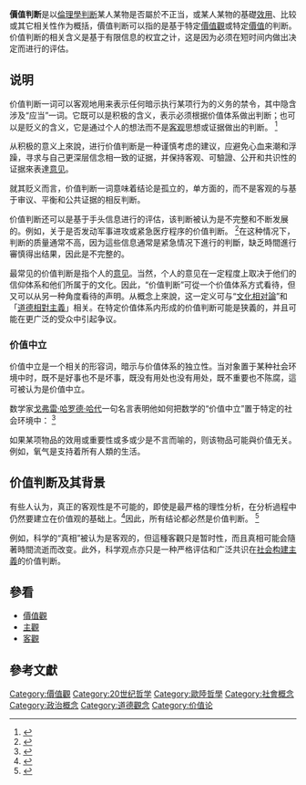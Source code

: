 '''價值判断'''是以[[倫理學|倫理學]][[決斷|判断]]某人某物是否屬於不正当，或某人某物的基礎[[效用|效用]]、比较或其它相关性作为概括，價值判断可以指的是基于特定[[價值觀|價值觀]]或特定[[價值觀|價值]]的判断。价值判断的相关含义是基于有限信息的权宜之计，这是因为必须在短时间内做出决定而进行的评估。

== 说明 ==
价值判断一词可以客观地用来表示任何暗示执行某项行为的义务的禁令，其中隐含涉及“应当”一词。它既可以是积极的含义，表示必须根据价值体系做出判断；也可以是贬义的含义，它是通过个人的想法而不是[[客觀性|客观]]思想或证据做出的判断。 <ref name="Schaffner">{{Cite book|last=Michael Scriven (KF Schaffner & RS Cohen, eds.)|title=Philosophy of Science Association PSA: Boston studies in the philosophy of science, v. 20|page=219 ff|publisher=Dordrecht:Reidel|location=Boston|year=1974|isbn=90-277-0408-2|url=https://books.google.com/books?id=nhY1vAIbdakC&pg=PA220&dq=%22value+judgment%22#PPA219,M1|access-date=2020-10-01|archive-date=2013-06-03|archive-url=https://web.archive.org/web/20130603032223/http://books.google.com/books?id=nhY1vAIbdakC&pg=PA220&dq=%22value+judgment%22#PPA219,M1|dead-url=no}}</ref>

从积极的意义上來說，进行价值判断是一种谨慎考虑的建议，应避免心血来潮和浮躁，寻求与自己更深层信念相一致的证据，并保持客观、可驗證、公开和共识性的证据來表達[[意见|意见]]。

就其贬义而言，价值判断一词意味着结论是孤立的，单方面的，而不是客观的与基于审议、平衡和公共证据的相反判断。

价值判断还可以是基于手头信息进行的评估，该判断被认为是不完整和不断发展的。例如，关于是否发动军事进攻或紧急医疗程序的价值判断。 <ref name="Shrader-Frechette">{{Cite book|last=[[Kristin_Shrader-Frechette|Kristin Shrader-Frechette]] (Cohen, R.S., Gavroglou, K., Stachel, J.J., & Wartofsky, M.W., eds.)|title=The case of Yucca Mountain: Science, politics and social practice|page=204 ff|publisher=Springer|location=Dordrecht/New York|year=1995|isbn=0-7923-2989-9|url=https://books.google.com/books?id=ZIo86_X2FAcC&pg=PA205&dq=%22value+judgment%22#PPA204,M1|access-date=2020-10-01|archive-date=2013-06-03|archive-url=https://web.archive.org/web/20130603025233/http://books.google.com/books?id=ZIo86_X2FAcC&pg=PA205&dq=%22value+judgment%22#PPA204,M1|dead-url=no}}</ref>在这种情况下，判断的质量通常不高，因为這些信息通常是紧急情况下進行的判斷，缺乏時間進行審慎得出结果，因此是不完整的。

最常见的价值判断是指个人的[[意见|意见]]。当然，个人的意见在一定程度上取决于他们的信仰体系和他们所属于的文化。因此，“价值判断”可從一个价值体系方式看待，但又可以从另一种角度看待的声明。从概念上來說，这一定义可与“[[文化相對論|文化相对論]]”和「[[道德相對主義|道德相對主義]]」相关。在特定价值体系内形成的价值判断可能是狭義的，并且可能在更广泛的受众中引起争议。

=== 价值中立 ===
价值中立是一个相关的形容词，暗示与价值体系的独立性。当对象置于某种社会环境中时，既不是好事也不是坏事，既没有用处也没有用处，既不重要也不陈腐，這可被认为是价值中立。

数学家[[戈弗雷·哈罗德·哈代|戈弗雷·哈罗德·哈代]]一句名言表明他如何把数学的“价值中立”置于特定的社会环境中： <ref name="Encarta">{{Cite book|title=Encarta Book of Quotations|last=Bill Swainson|last2=Anne H. Soukhanov|page=408|url=https://books.google.com/books?id=Af84fBmzmVYC&pg=PA408&lpg=PA408&dq=Hardy+%22a+science+is+said+to+be+useful+if+its+development%22|isbn=0312230001|publisher=Macmillan|year=2000|access-date=2020-10-01|archive-date=2013-06-03|archive-url=https://web.archive.org/web/20130603033624/http://books.google.com/books?id=Af84fBmzmVYC&pg=PA408&lpg=PA408&dq=Hardy+%22a+science+is+said+to+be+useful+if+its+development%22|dead-url=no}}</ref>

{{Quotation|A science is said to be useful if its development tends to accentuate the existing inequalities of wealth, or more directly promotes the destruction of human life.|Godfrey Harold Hardy in ''A Mathematician's Apology'' (1941)}}


如果某项物品的效用或重要性或多或少是不言而喻的，则该物品可能與价值无关。例如，氧气是支持着所有人類的生活。

== 价值判断及其背景 ==
有些人认为，真正的客观性是不可能的，即使是最严格的理性分析，在分析過程中仍然要建立在价值观的基础上。<ref name="Scriven">{{Cite book|last=Michael Scriven|title=Exact role of value judgments in science|editor-last=Kenneth F. Schaffner|editor3=Robert Sonné Cohen|chapterurl=https://books.google.com/books?id=nhY1vAIbdakC&pg=PA237|pages=237 ''ff''|isbn=9027704082|year=1974|publisher=Springer|access-date=2020-10-01|archive-date=2013-06-03|archive-url=https://web.archive.org/web/20130603024926/http://books.google.com/books?id=nhY1vAIbdakC&pg=PA237|dead-url=no}}</ref>因此，所有结论都必然是价值判断。 <ref name="Cushan">{{Cite book|last=Anna-Marie Cushan|title=Investigation into Facts and Values: Groundwork for a theory of moral conflict resolution|url=http://www.ondwelle.com/ValueJudgements.pdf|origyear=1983|year=2014|publisher=Ondwelle: Melbourne|access-date=2020-10-01|archive-date=2020-08-23|archive-url=https://web.archive.org/web/20200823203806/http://www.ondwelle.com/ValueJudgements.pdf|dead-url=no}}</ref>

例如，科学的“真相”被认为是客观的，但這種客觀只是暂时性，而且真相可能会隨著時間流逝而改变。此外，科学观点亦只是一种严格评估和广泛共识在[[社会建构主义|社会构建主義]]的价值判断。

==參看==
*[[價值觀|價值觀]]
*[[主觀|主觀]]
*[[客觀|客觀]]

==參考文獻==
{{REFLIST}}

[[Category:價值觀|Category:價值觀]]
[[Category:20世纪哲学|Category:20世纪哲学]]
[[Category:歐陸哲學|Category:歐陸哲學]]
[[Category:社會概念|Category:社會概念]]
[[Category:政治概念|Category:政治概念]]
[[Category:道德觀念|Category:道德觀念]]
[[Category:价值论|Category:价值论]]